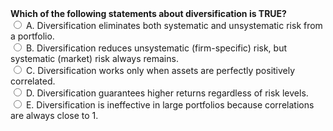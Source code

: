 ::: {.question-block}
<form onsubmit="event.preventDefault(); checkAnswer('module2_mcq_q42')" data-correct-answer="B">
<strong style="display: block;">
Which of the following statements about diversification is TRUE?
</strong>
<label><input type="radio" name="module2_mcq_q42" value="A"> A. Diversification eliminates both systematic and unsystematic risk from a portfolio.</label><br>
<label><input type="radio" name="module2_mcq_q42" value="B"> B. Diversification reduces unsystematic (firm-specific) risk, but systematic (market) risk always remains.</label><br>
<label><input type="radio" name="module2_mcq_q42" value="C"> C. Diversification works only when assets are perfectly positively correlated.</label><br>
<label><input type="radio" name="module2_mcq_q42" value="D"> D. Diversification guarantees higher returns regardless of risk levels.</label><br>
<label><input type="radio" name="module2_mcq_q42" value="E"> E. Diversification is ineffective in large portfolios because correlations are always close to 1.</label><br>
</form>
<div id="feedback-module2_mcq_q42" class="feedback" data-status="" style="display:none;">
✅ Correct: B. Diversification reduces **unsystematic risk** by combining assets whose returns are not perfectly correlated.  
However, **systematic risk**, driven by market-wide factors, cannot be diversified away and remains present in any portfolio.
</div>
:::
